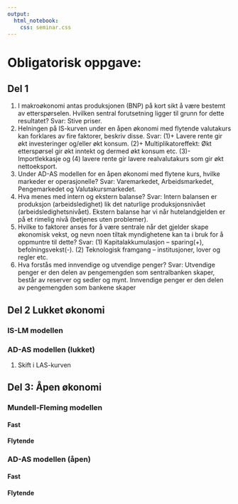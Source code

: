 ```yaml
---
output:
  html_notebook:
    css: seminar.css
---
```


# Obligatorisk oppgave: 
## Del 1
1. I makroøkonomi antas produksjonen (BNP) på kort sikt å være bestemt av etterspørselen. Hvilken sentral forutsetning ligger til grunn for dette resultatet?
Svar: Stive priser.
2. Helningen på IS-kurven under en åpen økonomi med flytende valutakurs kan forklares av fire faktorer, beskriv disse.
Svar: (1)+ Lavere rente gir økt investeringer og/eller økt konsum. (2)+ Multiplikatoreffekt:  Økt etterspørsel gir økt inntekt og dermed økt konsum etc.  (3)- Importlekkasje og (4) lavere rente gir lavere realvalutakurs som gir økt nettoeksport.
3. Under AD-AS modellen for en åpen økonomi med flytene kurs, hvilke markeder er operasjonelle?
Svar: Varemarkedet, Arbeidsmarkedet, Pengemarkedet og Valutakursmarkedet.
4. Hva menes med intern og ekstern balanse?
Svar: Intern balansen er produksjon (arbeidsledighet) lik det naturlige produksjonsnivået (arbeidsledighetsnivået). Ekstern balanse har vi når hutelandgjelden er på et rimelig nivå (betjenes uten problemer).
5. Hvilke to faktorer anses for å være sentrale når det gjelder skape økonomisk vekst, og nevn noen tiltak myndighetene kan ta i bruk for å oppmuntre til dette?
Svar: (1) Kapitalakkumulasjon – sparing(+), befolningsvekst(-). (2) Teknologisk framgang – institusjoner, lover og regler etc.
6. Hva forstås med innvendige og utvendige penger?
Svar: Utvendige penger er den delen av pengemengden som sentralbanken skaper, består av reserver og sedler og mynt. Innvendige penger er den delen av pengemengden som bankene skaper 

## Del 2 Lukket økonomi
### IS-LM modellen
### AD-AS modellen (lukket)
1. Skift i LAS-kurven

## Del 3: Åpen økonomi
### Mundell-Fleming modellen
#### Fast
#### Flytende

### AD-AS modellen  (åpen)
#### Fast
#### Flytende
